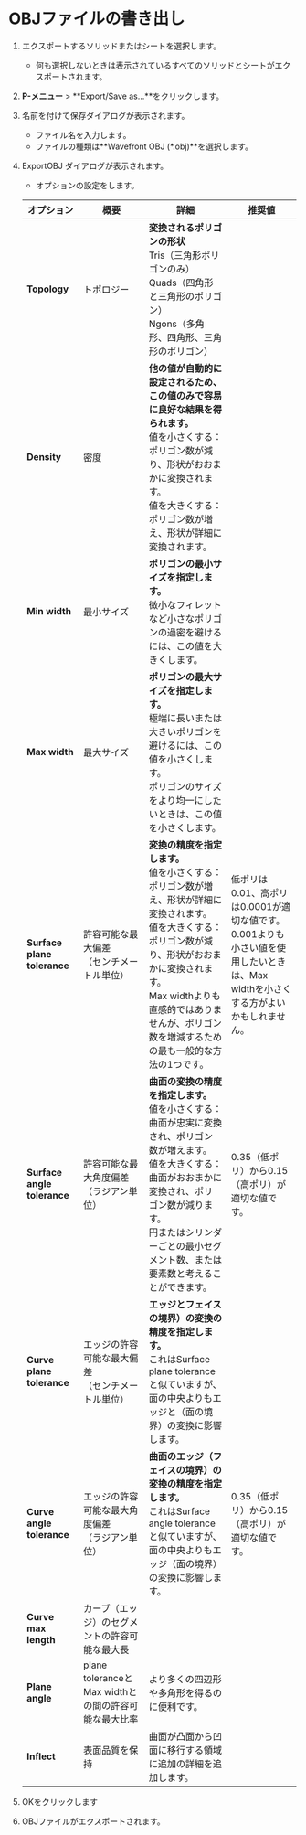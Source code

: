 # OBJファイルの書き出し

1. エクスポートするソリッドまたはシートを選択します。
   - 何も選択しないときは表示されているすべてのソリッドとシートがエクスポートされます。
2. **P-メニュー** > **Export/Save as...**をクリックします。
3. 名前を付けて保存ダイアログが表示されます。
   - ファイル名を入力します。
   - ファイルの種類は**Wavefront OBJ (*.obj)**を選択します。
4. ExportOBJ ダイアログが表示されます。
   - オプションの設定をします。

   | オプション | 概要 | 詳細 |推奨値 |
   | ------- | ------- |------- |------- |
   | **Topology**|トポロジー|**変換されるポリゴンの形状**<br />Tris（三角形ポリゴンのみ）<br />Quads（四角形と三角形のポリゴン）<br />Ngons（多角形、四角形、三角形のポリゴン）||
   |**Density**|密度|**他の値が自動的に設定されるため、この値のみで容易に良好な結果を得られます。** <br />値を小さくする：ポリゴン数が減り、形状がおおまかに変換されます。<br />値を大きくする：ポリゴン数が増え、形状が詳細に変換されます。|　|
   |**Min width**|最小サイズ|**ポリゴンの最小サイズを指定します。**<br />微小なフィレットなど小さなポリゴンの過密を避けるには、この値を大きくします。
   |**Max width**|最大サイズ|**ポリゴンの最大サイズを指定します。**<br />極端に長いまたは大きいポリゴンを避けるには、この値を小さくします。<br />ポリゴンのサイズをより均一にしたいときは、この値を小さくします。|
   |**Surface plane tolerance**|許容可能な最大偏差<br />（センチメートル単位）|**変換の精度を指定します。**<br />値を小さくする：ポリゴン数が増え、形状が詳細に変換されます。<br />値を大きくする：ポリゴン数が減り、形状がおおまかに変換されます。<br />Max widthよりも直感的ではありませんが、ポリゴン数を増減するための最も一般的な方法の1つです。|低ポリは0.01、高ポリは0.0001が適切な値です。<br />0.001よりも小さい値を使用したいときは、Max widthを小さくする方がよいかもしれません。|
   |**Surface angle tolerance**|許容可能な最大角度偏差<br />（ラジアン単位）|**曲面の変換の精度を指定します。**<br />値を小さくする：曲面が忠実に変換され、ポリゴン数が増えます。<br />値を大きくする：曲面がおおまかに変換され、ポリゴン数が減ります。<br />円またはシリンダーごとの最小セグメント数、または要素数と考えることができます。|0.35（低ポリ）から0.15（高ポリ）が適切な値です。|
   |**Curve plane tolerance**|エッジの許容可能な最大偏差<br />（センチメートル単位）|**エッジとフェイスの境界）の変換の精度を指定します。**<br />これはSurface plane toleranceと似ていますが、面の中央よりもエッジと（面の境界）の変換に影響します。||
   |**Curve angle tolerance**|エッジの許容可能な最大角度偏差<br />（ラジアン単位）|**曲面のエッジ（フェイスの境界）の変換の精度を指定します。**<br />これはSurface angle toleranceと似ていますが、面の中央よりもエッジ（面の境界）の変換に影響します。|0.35（低ポリ）から0.15（高ポリ）が適切な値です。|
   |**Curve max length**|カーブ（エッジ）のセグメントの許容可能な最大長|         |
   |**Plane angle**|plane toleranceとMax widthとの間の許容可能な最大比率|より多くの四辺形や多角形を得るのに便利です。|
   |**Inflect** | 表面品質を保持 | 曲面が凸面から凹面に移行する領域に追加の詳細を追加します。 |
5. OKをクリックします
6. OBJファイルがエクスポートされます。